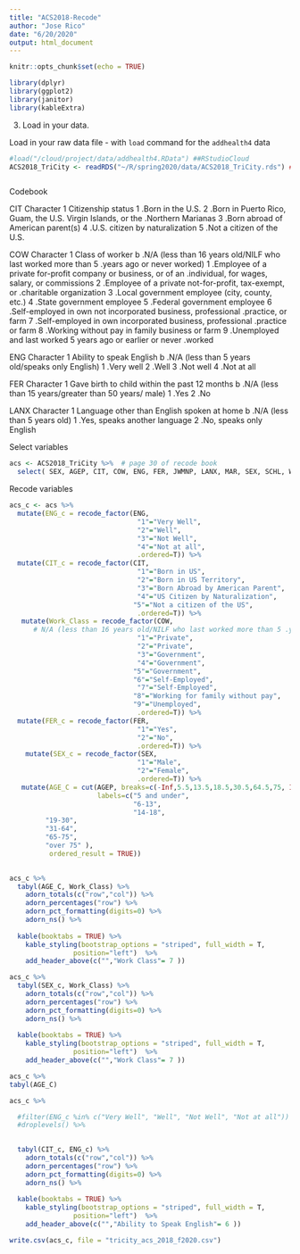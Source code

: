 ```yaml
---
title: "ACS2018-Recode"
author: "Jose Rico"
date: "6/20/2020"
output: html_document
---
```


```r
knitr::opts_chunk$set(echo = TRUE)
```

```r
library(dplyr)
library(ggplot2)
library(janitor)
library(kableExtra)
```

3.  Load in your data.

Load in your raw data file - with `load` command for the `addhealth4` data
```r
#load("/cloud/project/data/addhealth4.RData") ##RStudioCloud
ACS2018_TriCity <- readRDS("~/R/spring2020/data/ACS2018_TriCity.rds") ##RStudio Desktop
```

```r


```
Codebook

CIT Character 1
Citizenship status
1 .Born in the U.S.
2 .Born in Puerto Rico, Guam, the U.S. Virgin Islands, or the .Northern Marianas
3 .Born abroad of American parent(s)
4 .U.S. citizen by naturalization
5 .Not a citizen of the U.S.

COW Character 1
Class of worker
b .N/A (less than 16 years old/NILF who last worked more than 5 .years ago or never worked)
1 .Employee of a private for-profit company or business, or of an .individual, for wages, salary, or commissions
2 .Employee of a private not-for-profit, tax-exempt, or .charitable organization
3 .Local government employee (city, county, etc.)
4 .State government employee
5 .Federal government employee
6 .Self-employed in own not incorporated business, professional .practice, or farm
7 .Self-employed in own incorporated business, professional .practice or farm
8 .Working without pay in family business or farm
9 .Unemployed and last worked 5 years ago or earlier or never .worked

ENG Character 1
Ability to speak English
b .N/A (less than 5 years old/speaks only English)
1 .Very well
2 .Well
3 .Not well
4 .Not at all

FER Character 1
Gave birth to child within the past 12 months
b .N/A (less than 15 years/greater than 50 years/ male)
1 .Yes
2 .No

LANX Character 1
Language other than English spoken at home
b .N/A (less than 5 years old)
1 .Yes, speaks another language
2 .No, speaks only English

Select variables
```r
acs <- ACS2018_TriCity %>%  # page 30 of recode book
  select( SEX, AGEP, CIT, COW, ENG, FER, JWMNP, LANX, MAR, SEX, SCHL, WAGP, ESR, WKHP , WRK, NATIVITY, PINCP )
```

Recode variables
```r
acs_c <- acs %>% 
  mutate(ENG_c = recode_factor(ENG,
                                "1"="Very Well",
                                "2"="Well",
                                "3"="Not Well",
                                "4"="Not at all",
                                .ordered=T)) %>%
  mutate(CIT_c = recode_factor(CIT,
                                "1"="Born in US",
                                "2"="Born in US Territory",
                                "3"="Born Abroad by American Parent",
                                "4"="US Citizen by Naturalization",
                               "5"="Not a citizen of the US",
                                .ordered=T)) %>% 
   mutate(Work_Class = recode_factor(COW,   
      # N/A (less than 16 years old/NILF who last worked more than 5 .years ago or never worked)
                                "1"="Private",
                                "2"="Private",
                                "3"="Government",
                                "4"="Government",
                               "5"="Government",
                               "6"="Self-Employed",
                                "7"="Self-Employed",
                               "8"="Working for family without pay",
                               "9"="Unemployed",
                                .ordered=T)) %>% 
  mutate(FER_c = recode_factor(FER,
                                "1"="Yes",
                                "2"="No",
                                .ordered=T)) %>% 
    mutate(SEX_c = recode_factor(SEX,
                                "1"="Male",
                                "2"="Female",
                                .ordered=T)) %>% 
   mutate(AGE_C = cut(AGEP, breaks=c(-Inf,5.5,13.5,18.5,30.5,64.5,75, Inf),
                      labels=c("5 and under", 
                               "6-13",
                               "14-18",
         "19-30",
         "31-64",
         "65-75",
         "over 75" ),
          ordered_result = TRUE))
  
```

```r
acs_c %>% 
  tabyl(AGE_C, Work_Class) %>% 
    adorn_totals(c("row","col")) %>% 
    adorn_percentages("row") %>% 
    adorn_pct_formatting(digits=0) %>% 
    adorn_ns() %>% 
  
  kable(booktabs = TRUE) %>%
    kable_styling(bootstrap_options = "striped", full_width = T, 
                position="left")  %>% 
    add_header_above(c("","Work Class"= 7 ))
```

```r
acs_c %>% 
  tabyl(SEX_c, Work_Class) %>% 
    adorn_totals(c("row","col")) %>% 
    adorn_percentages("row") %>% 
    adorn_pct_formatting(digits=0) %>% 
    adorn_ns() %>% 
  
  kable(booktabs = TRUE) %>%
    kable_styling(bootstrap_options = "striped", full_width = T, 
                position="left")  %>% 
    add_header_above(c("","Work Class"= 7 ))
```

```r
acs_c %>% 
tabyl(AGE_C)
```



```r
acs_c %>% 

  #filter(ENG_c %in% c("Very Well", "Well", "Not Well", "Not at all")) %>% 
  #droplevels() %>% 

  
  tabyl(CIT_c, ENG_c) %>% 
    adorn_totals(c("row","col")) %>% 
    adorn_percentages("row") %>% 
    adorn_pct_formatting(digits=0) %>% 
    adorn_ns() %>% 
  
  kable(booktabs = TRUE) %>%
    kable_styling(bootstrap_options = "striped", full_width = T, 
                position="left")  %>% 
    add_header_above(c("","Ability to Speak English"= 6 ))
```

```r
write.csv(acs_c, file = "tricity_acs_2018_f2020.csv")
```





